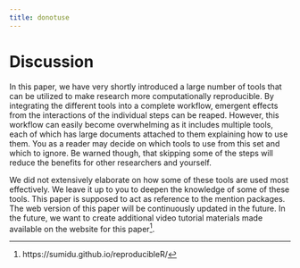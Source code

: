 ```yaml
---
title: donotuse
---
```

# Discussion

In this paper, we have very shortly introduced a large number of tools that can be utilized to make research more computationally reproducible. By integrating the different tools into a complete workflow, emergent effects from the interactions of the individual steps can be reaped. However, this workflow can easily become overwhelming as it includes multiple tools, each of which has large documents attached to them explaining how to use them. You as a reader may decide on which tools to use from this set and which to ignore. Be warned though, that skipping some of the steps will reduce the benefits for other researchers and yourself.

We did not extensively elaborate on how some of these tools are used most effectively. We leave it up to you to deepen the knowledge of some of these tools. This paper is supposed to act as reference to the mention packages. The web version of this paper will be continuously updated in the future. In the future, we want to create additional video tutorial materials made available on the website for this paper[^website].

[^website]: https://sumidu.github.io/reproducibleR/
